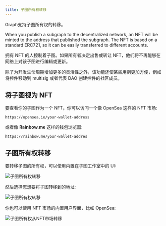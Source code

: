 ```yaml
---
title: 子图所有权转移
---
```


Graph支持子图所有权的转移。

When you publish a subgraph to the decentralized network, an NFT will be minted to the address that published the subgraph. The NFT is based on a standard ERC721, so it can be easily transferred to different accounts.

拥有 NFT 的人控制着子图。如果所有者决定出售或转让 NFT，他们将不再能够在网络上对该子图进行编辑或更新。

除了为开发生命周期增加更多的灵活性之外，该功能还使某些用例更加方便，例如将控件移动到 multisig 或者代表 DAO 创建控件的社区成员。

## 将子图视为 NFT

要查看你的子图作为一个 NFT，你可以访问一个像 OpenSea 这样的 NFT 市场:

```
https://opensea.io/your-wallet-address
```

或者像 **Rainbow.me** 这样的钱包浏览器:

```
https://rainbow.me/your-wallet-addres
```

## 子图所有权转移

要转移子图的所有权，可以使用内置在子图工作室中的 UI:

![子图所有权转移](/img/subgraph-ownership-transfer-1.png)

然后选择您想要将子图转移到的地址:

![子图所有权转移](/img/subgraph-ownership-transfer-2.png)

你也可以使用 NFT 市场的内置用户界面，比如 OpenSea:

![子图所有权从NFT市场转移](/img/subgraph-ownership-transfer-nft-marketplace.png)
